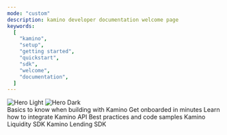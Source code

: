 ```yaml
---
mode: "custom"
description: kamino developer documentation welcome page
keywords:
  [
    "kamino",
    "setup",
    "getting started",
    "quickstart",
    "sdk",
    "welcome",
    "documentation",
  ]
---
```


<img className="block dark:hidden" src="/images/welcome.png" alt="Hero Light" />

<img className="hidden dark:block" src="/images/welcome.png" alt="Hero Dark" />

<div className="index-container">

  <Card title="Concepts" icon="code" href="/concepts">
  Basics to know when building with Kamino
  </Card>
  <Card title="Quickstart" icon="code" href="">
  Get onboarded in minutes 
	</Card>
	<Card title="Kamino API" icon="code" href="">
  Learn how to integrate Kamino API
	</Card>
	<Card title="Recipes" icon="palette" href="">
  Best practices and code samples
  </Card>
	<Card title="Liquidity SDK" icon="code" href="">
		Kamino Liquidity SDK
	</Card>
	<Card title="Lending SDK" icon="code" href="">
		Kamino Lending SDK
	</Card>

</div>
